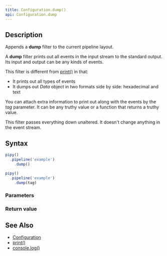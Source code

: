 ```yaml
---
title: Configuration.dump()
api: Configuration.dump
---
```


## Description

Appends a **dump** filter to the current pipeline layout.

A **dump** filter prints out all events in the input stream to the standard output. Its input and output can be any kinds of events.

<FilterDiagram
  name="dump"
  input="Event"
  output="Event"
/>

This filter is different from [print()](/reference/api/Configuration/print) in that:

- It prints out all types of events
- It dumps out _Data_ object in two formats side by side: hexadecimal and text

You can attach extra information to print out along with the events by the _tag_ parameter. It can be any truthy value or a function that returns a truthy value.

This filter passes everything down unaltered. It doesn't change anything in the event stream.

## Syntax

``` js
pipy()
  .pipeline('example')
    .dump()

pipy()
  .pipeline('example')
    .dump(tag)
```

### Parameters

<Parameters/>

### Return value

<ReturnValue/>

## See Also

* [Configuration](/reference/api/Configuration)
* [print()](/reference/api/Configuration/print)
* [console.log()](/reference/api/console/log)
